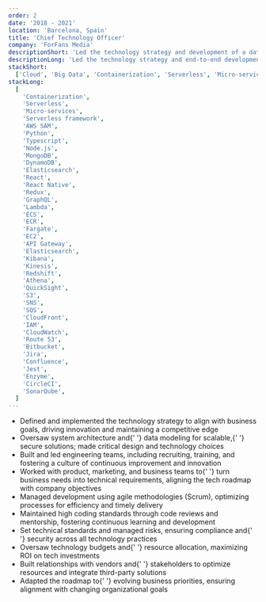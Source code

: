 ```yaml
---
order: 2
date: '2018 - 2021'
location: 'Barcelona, Spain'
title: 'Chief Technology Officer'
company: 'ForFans Media'
descriptionShort: 'Led the technology strategy and development of a data-driven platform and built a high-performing team to deliver a scalable solution for content analysis and personalized strategies'
descriptionLong: 'Led the technology strategy and end-to-end development of a data-driven platform from the ground up, designed to categorize and analyze content creators through advanced analytics. Architected the design and successfully built a high-performing team, delivering a scalable solution that enhanced decision-making and personalized content strategies'
stackShort:
  ['Cloud', 'Big Data', 'Containerization', 'Serverless', 'Micro-services', 'IaC', 'Python', 'Typescript', 'CI/CD']
stackLong:
  [
    'Containerization',
    'Serverless',
    'Micro-services',
    'Serverless framework',
    'AWS SAM',
    'Python',
    'Typescript',
    'Node.js',
    'MongoDB',
    'DynamoDB',
    'Elasticsearch',
    'React',
    'React Native',
    'Redux',
    'GraphQL',
    'Lambda',
    'ECS',
    'ECR',
    'Fargate',
    'EC2',
    'API Gateway',
    'Elasticsearch',
    'Kibana',
    'Kinesis',
    'Redshift',
    'Athena',
    'QuickSight',
    'S3',
    'SNS',
    'SQS',
    'CloudFront',
    'IAM',
    'CloudWatch',
    'Route 53',
    'Bitbucket',
    'Jira',
    'Confluence',
    'Jest',
    'Enzyme',
    'CircleCI',
    'SonarQube',
  ]
---
```



<p>
  <ul class="space-y-10">
    <li>
      <CircleCheckListItem>
        <span class="text-primary">Defined and implemented the technology strategy</span> to align with business goals,
        driving innovation and maintaining a competitive edge
      </CircleCheckListItem>
    </li>
    <li>
      <CircleCheckListItem>
        <span class="text-primary">Oversaw system architecture</span> and{' '}
        <span class="text-primary">data modeling</span> for <span class="text-primary">scalable</span>,{' '}
        <span class="text-primary">secure</span> solutions; made critical design and technology choices
      </CircleCheckListItem>
    </li>
    <li>
      <CircleCheckListItem>
        <span class="text-primary">Built and led engineering teams</span>, including recruiting, training, and fostering
        a culture of continuous improvement and innovation
      </CircleCheckListItem>
    </li>
    <li>
      <CircleCheckListItem>
        Worked with product, marketing, and business teams to{' '}
        <span class="text-primary">turn business needs into technical requirements</span>, aligning the tech roadmap
        with company objectives
      </CircleCheckListItem>
    </li>
    <li>
      <CircleCheckListItem>
        <span class="text-primary">Managed development</span> using agile methodologies (Scrum), optimizing processes
        for efficiency and timely delivery
      </CircleCheckListItem>
    </li>
    <li>
      <CircleCheckListItem>
        <span class="text-primary">Maintained high coding standards</span> through code reviews and mentorship,
        fostering continuous learning and development
      </CircleCheckListItem>
    </li>
    <li>
      <CircleCheckListItem>
        Set technical standards and managed risks, ensuring <span class="text-primary">compliance</span> and{' '}
        <span class="text-primary">security</span> across all technology practices
      </CircleCheckListItem>
    </li>
    <li>
      <CircleCheckListItem>
        Oversaw technology <span class="text-primary">budgets</span> and{' '}
        <span class="text-primary">resource allocation</span>, maximizing ROI on tech investments
      </CircleCheckListItem>
    </li>
    <li>
      <CircleCheckListItem>
        Built <span class="text-primary">relationships</span> with <span class="text-primary">vendors</span> and{' '}
        <span class="text-primary">stakeholders</span> to optimize resources and integrate third-party solutions
      </CircleCheckListItem>
    </li>
    <li>
      <CircleCheckListItem>
        Adapted the <span class="text-primary">roadmap</span> to{' '}
        <span class="text-primary">evolving business priorities</span>, ensuring alignment with changing organizational
        goals
      </CircleCheckListItem>
    </li>
  </ul>
</p>
